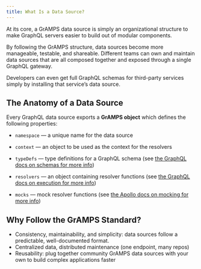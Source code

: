 ```yaml
---
title: What Is a Data Source?
---
```


<PageDescription>

At its core, a GrAMPS data source is simply an organizational structure to make GraphQL servers easier to build out of modular components.

By following the GrAMPS structure, data sources become more manageable, testable, and shareable. Different teams can own and maintain data sources that are all composed together and exposed through a single GraphQL gateway.

Developers can even get full GraphQL schemas for third-party services simply by installing that service’s data source.

</PageDescription>

## The Anatomy of a Data Source

Every GraphQL data source exports a **GrAMPS object** which defines the following properties:

-   `namespace` — a unique name for the data source

-   `context` — an object to be used as the context for the resolvers

-   `typeDefs` — type definitions for a GraphQL schema
    (see [the GraphQL docs on schemas for more info](http://graphql.org/learn/schema/))

-   `resolvers` — an object containing resolver functions
    (see [the GraphQL docs on execution for more info](http://graphql.org/learn/execution/))

-   `mocks` — mock resolver functions
    (see [the Apollo docs on mocking for more info](https://www.apollographql.com/docs/graphql-tools/mocking.html))

## Why Follow the GrAMPS Standard?

-   Consistency, maintainability, and simplicity: data sources follow a
    predictable, well-documented format.
-   Centralized data, distributed maintenance (one endpoint, many repos)
-   Reusability: plug together community GrAMPS data sources with your own to
    build complex applications faster
